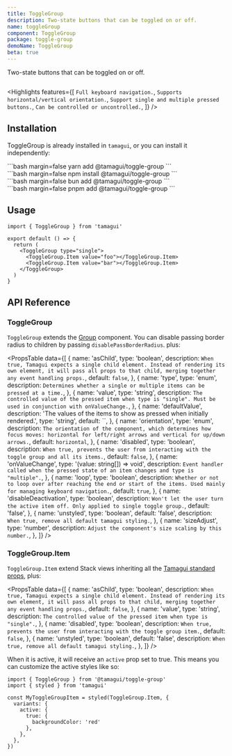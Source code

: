 ```yaml
---
title: ToggleGroup
description: Two-state buttons that can be toggled on or off.
name: toggleGroup
component: ToggleGroup
package: toggle-group
demoName: ToggleGroup
beta: true
---
```


<Description>Two-state buttons that can be toggled on or off.</Description>

<HeroContainer>
  <ToggleGroupDemo />
</HeroContainer>

```tsx hero template=ToggleGroup

```

<Highlights
  features={[
    `Full keyboard navigation.`,
    `Supports horizontal/vertical orientation.`,
    `Support single and multiple pressed buttons.`,
    `Can be controlled or uncontrolled.`,
  ]}
/>

## Installation

ToggleGroup is already installed in `tamagui`, or you can install it independently:

<CodeBlockWithTabs>
  <div id="yarn">
  ```bash margin=false
  yarn add @tamagui/toggle-group
  ```
  </div>

  <div id="npm">
  ```bash margin=false
  npm install @tamagui/toggle-group
  ```
  </div>

  <div id="bun">
  ```bash margin=false
  bun add @tamagui/toggle-group
  ```
  </div>

  <div id="pnpm">
  ```bash margin=false
  pnpm add @tamagui/toggle-group
  ```
  </div>
</CodeBlockWithTabs>

## Usage

```tsx
import { ToggleGroup } from 'tamagui'

export default () => {
  return (
    <ToggleGroup type="single">
      <ToggleGroup.Item value="foo"></ToggleGroup.Item>
      <ToggleGroup.Item value="bar"></ToggleGroup.Item>
    </ToggleGroup>
  )
}
```

## API Reference

### ToggleGroup

`ToggleGroup` extends the [Group](/docs/components/group) component. You can disable passing border radius to children by passing `disablePassBorderRadius`. plus:

<PropsTable
  data={[
    {
      name: 'asChild',
      type: 'boolean',
      description: `When true, Tamagui expects a single child element. Instead of rendering its own element, it will pass all props to that child, merging together any event handling props.`,
      default: `false`,
    },
    {
      name: 'type',
      type: 'enum',
      description: `Determines whether a single or multiple items can be pressed at a time.`,
    },
    {
      name: 'value',
      type: 'string',
      description: `The controlled value of the pressed item when type is "single". Must be used in conjunction with onValueChange.`,
    },
    {
      name: 'defaultValue',
      description: 'The values of the items to show as pressed when initially rendered.',
      type: 'string',
      default: ``,
    },
    {
      name: 'orientation',
      type: 'enum',
      description: `The orientation of the component, which determines how focus moves: horizontal for left/right arrows and vertical for up/down arrows.`,
      default: `horizontal`,
    },
    {
      name: 'disabled',
      type: 'boolean',
      description: `When true, prevents the user from interacting with the toggle group and all its items.`,
      default: `false`,
    },
    {
      name: 'onValueChange',
      type: '(value: string[]) => void',
      description: `Event handler called when the pressed state of an item changes and type is "multiple".`,
    },
    {
      name: 'loop',
      type: 'boolean',
      description: `Whether or not to loop over after reaching the end or start of the items. Used mainly for managing keyboard navigation.`,
      default: `true`,
    },
    {
      name: 'disableDeactivation',
      type: 'boolean',
      description: `Won't let the user turn the active item off. Only applied to single toggle group.`,
      default: 'false',
    },
    {
      name: 'unstyled',
      type: 'boolean',
      default: 'false',
      description: `When true, remove all default tamagui styling.`,
    },
    {
      name: 'sizeAdjust',
      type: 'number',
      description: `Adjust the component's size scaling by this number.`,
    },
  ]}
/>

### ToggleGroup.Item

`ToggleGroup.Item` extend Stack views inheriting all the [Tamagui standard props](notion://www.notion.so/docs/styling/props), plus:

<PropsTable
  data={[
    {
      name: 'asChild',
      type: 'boolean',
      description: `When true, Tamagui expects a single child element. Instead of rendering its own element, it will pass all props to that child, merging together any event handling props.`,
      default: `false`,
    },
    {
      name: 'value',
      type: 'string',
      description: `The controlled value of the pressed item when type is "single".`,
    },
    {
      name: 'disabled',
      type: 'boolean',
      description: `When true, prevents the user from interacting with the toggle group item.`,
      default: `false`,
    },
    {
      name: 'unstyled',
      type: 'boolean',
      default: 'false',
      description: `When true, remove all default tamagui styling.`,
    },
  ]}
/>

When it is active, it will receive an `active` prop set to true. This means you can customize the active styles like so:

```tsx
import { ToggleGroup } from '@tamagui/toggle-group'
import { styled } from 'tamagui'

const MyToggleGroupItem = styled(ToggleGroup.Item, {
  variants: {
    active: {
      true: {
        backgroundColor: 'red'
      },
    },
  },
})
```
